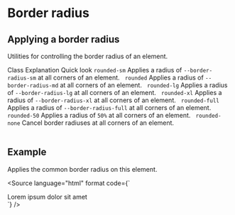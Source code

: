 


<Meta title={getTitle(__filename)} />

# Border radius

## Applying a border radius

Utilities for controlling the border radius of an element.

<Table className="color-norm">
    <TableHeader>
        <TableRow>
            <TableCell type="header">Class</TableCell>
            <TableCell type="header" className="w-1/2">
                Explanation
            </TableCell>
            <TableCell type="header" className="text-right">
                Quick look
            </TableCell>
        </TableRow>
    </TableHeader>
    <TableBody>
        <TableRow>
            <TableCell>
                <code>rounded-sm</code>
            </TableCell>
            <TableCell>
                Applies a radius of <code>--border-radius-sm</code> at all corners of an element.
            </TableCell>
            <TableCell className="text-right">
                <span
                    className="inline-block rounded-sm border border-currentColor w-custom"
                    style={{ '--w-custom': '3em' }}
                >
                    &nbsp;
                </span>
            </TableCell>
        </TableRow>
        <TableRow>
            <TableCell>
                <code>rounded</code>
            </TableCell>
            <TableCell>
                Applies a radius of <code>--border-radius-md</code> at all corners of an element.
            </TableCell>
            <TableCell className="text-right">
                <span
                    className="inline-block rounded border border-currentColor w-custom"
                    style={{ '--w-custom': '3em' }}
                >
                    &nbsp;
                </span>
            </TableCell>
        </TableRow>
        <TableRow>
            <TableCell>
                <code>rounded-lg</code>
            </TableCell>
            <TableCell>
                Applies a radius of <code>--border-radius-lg</code> at all corners of an element.
            </TableCell>
            <TableCell className="text-right">
                <span
                    className="inline-block rounded-lg border border-currentColor w-custom"
                    style={{ '--w-custom': '3em' }}
                >
                    &nbsp;
                </span>
            </TableCell>
        </TableRow>
        <TableRow>
            <TableCell>
                <code>rounded-xl</code>
            </TableCell>
            <TableCell>
                Applies a radius of <code>--border-radius-xl</code> at all corners of an element.
            </TableCell>
            <TableCell className="text-right">
                <span
                    className="inline-block rounded-xl border border-currentColor w-custom"
                    style={{ '--w-custom': '3em' }}
                >
                    &nbsp;
                </span>
            </TableCell>
        </TableRow>
        <TableRow>
            <TableCell>
                <code>rounded-full</code>
            </TableCell>
            <TableCell>
                Applies a radius of <code>--border-radius-full</code> at all corners of an element.
            </TableCell>
            <TableCell className="text-right">
                <span
                    className="inline-block rounded-full border border-currentColor w-custom"
                    style={{ '--w-custom': '3em' }}
                >
                    &nbsp;
                </span>
            </TableCell>
        </TableRow>
        <TableRow>
            <TableCell>
                <code>rounded-50</code>
            </TableCell>
            <TableCell>
                Applies a radius of <code>50%</code> at all corners of an element.
            </TableCell>
            <TableCell className="text-right">
                <span
                    className="inline-block rounded-50 border border-currentColor w-custom"
                    style={{ '--w-custom': '3em' }}
                >
                    &nbsp;
                </span>
            </TableCell>
        </TableRow>
        <TableRow>
            <TableCell>
                <code>rounded-none</code>
            </TableCell>
            <TableCell>Cancel border radiuses at all corners of an element.</TableCell>
            <TableCell className="text-right">
                <span
                    className="inline-block rounded-none border border-currentColor w-custom"
                    style={{ '--w-custom': '3em' }}
                >
                    &nbsp;
                </span>
            </TableCell>
        </TableRow>
    </TableBody>
</Table>

## Example

Applies the common border radius on this element.

<Source
    language="html"
    format
    code={`
<div className="rounded">Lorem ipsum dolor sit amet</div>
`}
/>
